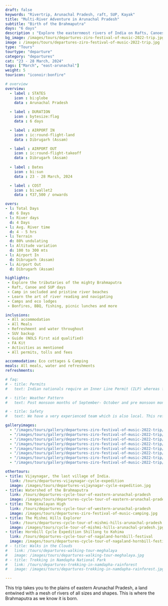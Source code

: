 ```yaml
---
draft: false
keywords: "Rivertrip, Arunachal Pradesh, raft, SUP, Kayak"
title: "Multi-River Adventure in Arunachal Pradesh"
subtitle: "Birth of the Brahmaputra"
days: "6 days"
description : "Explore the easternmost rivers of India on Rafts, Canoes and SUP."
bg_image: /images/tours/departures-ziro-festival-of-music-2022-trip.jpg
image : /images/tours/departures-ziro-festival-of-music-2022-trip.jpg
type: "Tours" 
tourtype: "departure"
category: "departures"
cat: "23 - 28 March, 2024"
tags: ["March", "east-arunachal"]
weight: 5
touricon: "iconoir:bonfire"

# overview
overview:
  - label : STATES
    icon : bi:globe
    data : Arunachal Pradesh
    
  - label : DURATION
    icon : bytesize:flag
    data : 6 days 

  - label : AIRPORT IN
    icon : ic:round-flight-land
    data : Dibrugarh (Assam)

  - label : AIRPORT OUT
    icon : ic:round-flight-takeoff
    data : Dibrugarh (Assam)
    
  - label : Dates
    icon : bi:sun
    data : 23 - 28 March, 2024

  - label : COST
    icon : bi:wallet2
    data : ₹37,500 / onwards

overs:
- l: Total Days
  d: 6 Days
- l: River days
  d: 4 Days
- l: Avg. River time 
  d: 4 - 5 hrs
- l: Terrain 
  d: 80% undulating
- l: Altitude variation
  d: 100 to 300 mts
- l: Airport In 
  d: Dibrugarh (Assam)
- l: Airport Out
  d: Dibrugarh (Assam)

highlights:
 - Explore the tributaries of the mighty Brahmaputra
 - Raft, Canoe and SUP days
 - Camp in secluded and pristine river beaches
 - Learn the art of river reading and navigating
 - Camps and eco lodges
 - Bonfires, BBQ, fishing, picnic lunches and more

inclusions:
 - All accommodation
 - All Meals
 - Refreshment and water throughout
 - SUV backup 
 - Guide (NOLS First aid qualified)
 - FA Kit
 - Activities as mentioned
 - All permits, tolls and fees

accommodation: Eco cottages & Camping
meals: All meals, water and refreshments
refreshments: 

# faq:
# - title: Permits
#   text: Indian nationals require an Inner Line Permit (ILP) whereas foreign nationals require a Restricted Area Permit (RAP / PAP). These have a govt. charge attached to them. Rest assured we take care of the arrangements.

# - title: Weather Pattern
#   text: Post monsoon months of September- October and pre monsoon months of March-April are very pleasant with blue skies and a fair days. Peak winters are from November to February with the mercury coming down below 15 C in the nights, where as the days are quite pleasant.

# - title: Safety 
#   text: We have a very experienced team which is also local. This reflects in the overall safety of our tours. Rest assured your guides know where extra attention is required and when. All our routes are well known to us, we know where the nearest medical facilities are, we know whom to contact if in case of an emergency, we know all the alternate routes in case of road blockages. We have CASEVAC protocols in place to streamline the process in case of emergencies. You can rest easy knowing that in the outdoors in general and this region in particular you are in safe hands with us.

galleryimages:
  - "/images/tours/gallery/departures-ziro-festival-of-music-2022-trip/departures-ziro-festival-of-music-2022-trip1.jpg"
  - "/images/tours/gallery/departures-ziro-festival-of-music-2022-trip/departures-ziro-festival-of-music-2022-trip2.jpg" 
  - "/images/tours/gallery/departures-ziro-festival-of-music-2022-trip/departures-ziro-festival-of-music-2022-trip3.jpg" 
  - "/images/tours/gallery/departures-ziro-festival-of-music-2022-trip/departures-ziro-festival-of-music-2022-trip4.jpg" 
  - "/images/tours/gallery/departures-ziro-festival-of-music-2022-trip/departures-ziro-festival-of-music-2022-trip5.jpg" 
  - "/images/tours/gallery/departures-ziro-festival-of-music-2022-trip/departures-ziro-festival-of-music-2022-trip6.jpg" 
  - "/images/tours/gallery/departures-ziro-festival-of-music-2022-trip/departures-ziro-festival-of-music-2022-trip7.jpg"
  - "/images/tours/gallery/departures-ziro-festival-of-music-2022-trip/departures-ziro-festival-of-music-2022-trip8.jpg"

othertours:
- title: Vijaynagar, the last village of India.
  link: /tours/departures-vijaynagar-cycle-expedition
  image: /images/tours/departures-vijaynagar-cycle-expedition.jpg
- title: Watershed of the Brahmaputra
  link: /tours/departures-cycle-tour-of-eastern-arunachal-pradesh
  image: /images/tours/departures-cycle-tour-of-eastern-arunachal-pradesh.jpg
- title: The Himalayan High
  link: /tours/departures-cycle-tour-of-western-arunachal-pradesh
  image: /images/tours/departures-ziro-festival-of-music-camping.jpg
- title: The Mishmi Hills Explorer 
  link: /tours/departures-cycle-tour-of-mishmi-hills-arunachal-pradesh
  image: /images/tours/cycle-tour-of-mishmi-hills-arunachal-pradesh.jpg
- title: Hornbill Cycle Expedition Shillong to Kohima
  link: /tours/departures-cycle-tour-of-nagaland-hornbill-festival
  image: /images/tours/departures-cycle-tour-of-nagaland-hornbill-festival.jpg
# - title: Walks in the Clouds
#   link: /tours/departures-walking-tour-meghalaya
#   image: /images/tours/departures-walking-tour-meghalaya.jpg
# - title: Trekking in Namdapha National Park
#   link: /tours/departures-trekking-in-namdapha-rainforest
#   image: /images/tours/departures-trekking-in-namdapha-rainforest.jpg   

---
```


This trip takes you to the plains of eastern Arunachal Pradesh, a land entwined with a mesh of rivers of all sizes and shapes. This is where the Brahmaputra as we know it is born.